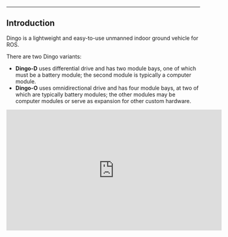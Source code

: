 ----

## Introduction

Dingo is a lightweight and easy-to-use unmanned indoor ground vehicle for ROS.

There are two Dingo variants:
-   **Dingo-D** uses differential drive and has two module bays, one of which must be a battery module; the second
module is typically a computer module.
-   **Dingo-O** uses omnidirectional drive and has four module bays, at two of which are typically battery modules;
the other modules may be computer modules or serve as expansion for other custom hardware.

<center>
  <iframe
    width="560"
    height="315"
    src="https://www.youtube.com/embed/NnXYX3Y2KIk"
    title="YouTube video player"
    frameborder="0"
    allow="accelerometer; autoplay; clipboard-write; encrypted-media; gyroscope; picture-in-picture"
    allowfullscreen
  />
</center>
